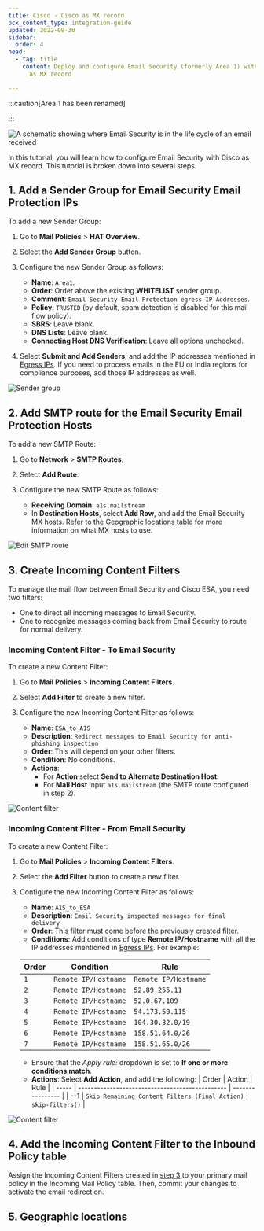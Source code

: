 ```yaml
---
title: Cisco - Cisco as MX record
pcx_content_type: integration-guide
updated: 2022-09-30
sidebar:
  order: 4
head:
  - tag: title
    content: Deploy and configure Email Security (formerly Area 1) with with Cisco
      as MX record

---
```



:::caution[Area 1 has been renamed]


<Render file="rename-area1-to-ces" />


:::

![A schematic showing where Email Security is in the life cycle of an email received](~/assets/images/email-security/deployment/inline-setup/cisco-cisco-mx/cisco-mx.png)

In this tutorial, you will learn how to configure Email Security with Cisco as MX record. This tutorial is broken down into several steps.

## 1. Add a Sender Group for Email Security Email Protection IPs

To add a new Sender Group:

1. Go to **Mail Policies** > **HAT Overview**.

2. Select the **Add Sender Group** button.

3. Configure the new Sender Group as follows:
   * **Name**: `Area1`.
   * **Order**: Order above the existing **WHITELIST** sender group.
   * **Comment**: `Email Security Email Protection egress IP Addresses`.
   * **Policy**: `TRUSTED` (by default, spam detection is disabled for this mail flow policy).
   * **SBRS**: Leave blank.
   * **DNS Lists**: Leave blank.
   * **Connecting Host DNS Verification**: Leave all options unchecked.

4. Select **Submit and Add Senders**, and add the IP addresses mentioned in [Egress IPs](/email-security/deployment/inline/reference/egress-ips/). If you need to process emails in the EU or India regions for compliance purposes, add those IP addresses as well.

![Sender group](~/assets/images/email-security/deployment/inline-setup/cisco-cisco-mx/step1.png)

## 2. Add <GlossaryTooltip term="SMTP">SMTP</GlossaryTooltip> route for the Email Security Email Protection Hosts

To add a new SMTP Route:

1. Go to **Network** > **SMTP Routes**.

2. Select **Add Route**.

3. Configure the new SMTP Route as follows:
   * **Receiving Domain**: `a1s.mailstream`
   * In **Destination Hosts**, select **Add Row**, and add the Email Security MX hosts. Refer to the [Geographic locations](#5-geographic-locations) table for more information on what MX hosts to use.

![Edit SMTP route](~/assets/images/email-security/deployment/inline-setup/cisco-cisco-mx/step2.png)

## 3. Create Incoming Content Filters

To manage the mail flow between Email Security and Cisco ESA, you need two filters:

* One to direct all incoming messages to Email Security.
* One to recognize messages coming back from Email Security to route for normal delivery.

### Incoming Content Filter - To Email Security

To create a new Content Filter:

1. Go to **Mail Policies** > **Incoming Content Filters**.

2. Select **Add Filter** to create a new filter.

3. Configure the new Incoming Content Filter as follows:
   * **Name**: `ESA_to_A1S`
   * **Description**: `Redirect messages to Email Security for anti-phishing inspection`
   * **Order**: This will depend on your other filters.
   * **Condition**: No conditions.
   * **Actions**:
     * For **Action** select **Send to Alternate Destination Host**.
     * For **Mail Host** input `a1s.mailstream` (the SMTP route configured in step 2).

![Content filter](~/assets/images/email-security/deployment/inline-setup/cisco-cisco-mx/step3-to-area1.png)

### Incoming Content Filter - From Email Security

To create a new Content Filter:

1. Go to **Mail Policies** > **Incoming Content Filters**.

2. Select the **Add Filter** button to create a new filter.

3. Configure the new Incoming Content Filter as follows:
   - **Name**: `A1S_to_ESA`
   - **Description**: `Email Security inspected messages for final delivery`
   - **Order**: This filter must come before the previously created filter.
   - **Conditions**: Add conditions of type **Remote IP/Hostname** with all the IP addresses mentioned in [Egress IPs](/email-security/deployment/inline/reference/egress-ips/). For example:

    | Order | Condition            | Rule                 |
    | ----- | -------------------- | -------------------- |
    | `1`   | `Remote IP/Hostname` | `Remote IP/Hostname` |
    | `2`   | `Remote IP/Hostname` | `52.89.255.11`       |
    | `3`   | `Remote IP/Hostname` | `52.0.67.109`        |
    | `4`   | `Remote IP/Hostname` | `54.173.50.115`      |
    | `5`   | `Remote IP/Hostname` | `104.30.32.0/19`     |
    | `6`   | `Remote IP/Hostname` | `158.51.64.0/26`     |
    | `7`   | `Remote IP/Hostname` | `158.51.65.0/26`     |

   - Ensure that the *Apply rule:* dropdown is set to **If one or more conditions match**.
   - **Actions**: Select **Add Action**, and add the following:
     | Order | Action                                          | Rule             |
     | ----- | ----------------------------------------------- | ---------------- |
     | --1   | `Skip Remaining Content Filters (Final Action)` | `skip-filters()` |

![Content filter](~/assets/images/email-security/deployment/inline-setup/cisco-cisco-mx/step3-from-area1.png)

## 4. Add the Incoming Content Filter to the Inbound Policy table

Assign the Incoming Content Filters created in [step 3](#3-create-incoming-content-filters) to your primary mail policy in the Incoming Mail Policy table. Then, commit your changes to activate the email redirection.

## 5. Geographic locations

<Render file="deployment/mx-geographic-locations" />
